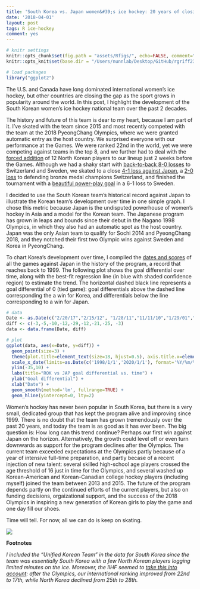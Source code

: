 ```yaml
---
title: 'South Korea vs. Japan women&#39;s ice hockey: 20 years of closing the gap'
date: '2018-04-01'
layout: post
tags: R ice-hockey
comment: yes
---
```


```r
# knitr settings
knitr::opts_chunk$set(fig.path = "assets/Rfigs/", echo=FALSE, comment="> ", fig.align='center')
knitr::opts_knit$set(base.dir = "/Users/nunnlab/Desktop/GitHub/rgriff23.github.io/", base.url = "/")

# load packages 
library("ggplot2")
```

The U.S. and Canada have long dominated international women's ice hockey, but other countries are closing the gap as the sport grows in popularity around the world. In this post, I highlight the development of the South Korean women's ice hockey national team over the past 2 decades. 

The history and future of this team is dear to my heart, because I am part of it. I've skated with the team since 2015 and most recently competed with the team at the 2018 PyeongChang Olympics, where we were granted automatic entry as the host country. We surprised everyone with our performance at the Games. We were ranked 22nd in the world, yet we were competing against teams in the top 8, and we further had to deal with the [forced addition](https://www.olympic.org/news/unified-korean-ice-hockey-team-takes-shape-as-players-meet-for-the-first-time) of 12 North Korean players to our lineup just 2 weeks before the Games. Although we had a shaky start with [back-to-back 8-0 losses](http://www.businessinsider.com/unified-korean-womens-hockey-team-loses-8-0-2018-2) to Switzerland and Sweden, we skated to a close [4-1 loss against Japan](https://www.reuters.com/article/us-olympics-2018-iceh-w-cor-jpn/ice-hockey-japan-win-as-unified-korea-enjoy-special-moment-idUSKCN1FY1BP), a [2-0 loss](http://english.yonhapnews.co.kr/news/2018/02/18/0200000000AEN20180218003400315.html) to defending bronze medal champions Switzerland, and finished the tournament with a [beautiful power-play goal](http://english.yonhapnews.co.kr/news/2018/02/20/0200000000AEN20180220008500315.html) in a 6-1 loss to Sweden. 

I decided to use the South Korean team's historical record against Japan to illustrate the Korean team's development over time in one simple graph. I chose this metric because Japan is the undisputed powerhouse of women's hockey in Asia and a model for the Korean team. The Japanese program has grown in leaps and bounds since their debut in the Nagano 1998 Olympics, in which they also had an automatic spot as the host country. Japan was the only Asian team to qualify for Sochi 2014 and PyeongChang 2018, and they notched their first two Olympic wins against Sweden and Korea in PyeongChang. 

To chart Korea's development over time, I compiled the [dates and scores](https://www.nationalteamsoficehockey.com/wp-content/uploads/2018/01/South-Korea-Women-All-Time-Results.pdf) of all the games against Japan in the history of the program, a record that reaches back to 1999. The following plot shows the goal differential over time, along with the best-fit regression line (in blue with shaded confidence region) to estimate the trend. The horizontal dashed black line represents a goal differential of 0 (tied game): goal differentials above the dashed line corresponding the a win for Korea, and differentials below the line corresponding to a win for Japan.

```r
# data
Date <- as.Date(c("2/20/17","2/15/12", "1/28/11","11/11/10","1/29/01","3/28/06","1/30/03","2/4/99", "2/14/18"), format="%m/%d/%y")
diff <- c(-3,-5,-10,-12,-29,-12,-21,-25, -3)
data <- data.frame(Date, diff)

# plot
ggplot(data, aes(x=Date, y=diff)) +
  geom_point(size=3) +
  theme(plot.title=element_text(size=18, hjust=0.5), axis.title.x=element_text(size=16), axis.title.y=element_text(size=16), axis.text=element_text(size=14)) +
  scale_x_date(limits=as.Date(c('1998/1/1','2020/1/1'), format='%Y/%m/%d')) +
  ylim(-35,10) +
  labs(title="ROK vs JAP goal differential vs. time") +
  ylab("Goal differential") +
  xlab("Date") +
  geom_smooth(method='lm', fullrange=TRUE) +
  geom_hline(yintercept=0, lty=2)
```

Women's hockey has never been popular in South Korea, but there is a very small, dedicated group that has kept the program alive and improving since 1999. There is no doubt that the team has grown tremendously over the past 20 years, and today the team is as good as it has ever been. The big question is: How long can this trend continue? Perhaps our first win against Japan on the horizon. Alternatively, the growth could level off or even turn downwards as support for the program declines after the Olympics. The current team exceeded expectations at the Olympics partly because of a year of intensive full-time preparation, and partly becase of a recent injection of new talent: several skilled high-school age players crossed the age threshold of 16 just in time for the Olympics, and several washed up Korean-American and Korean-Canadian college hockey players (including myself) joined the team between 2013 and 2015. The future of the program depends partly on the continued efforts of the current players, but also on funding decisions, orgaizational support, and the success of the 2018 Olympics in inspiring a new generation of Korean girls to play the game and one day fill our shoes. 

Time will tell. For now, all we can do is keep on skating.

![](https://i.imgur.com/651EVzt.jpg)

**Footnotes**

*I included the "Unified Korean Team" in the data for South Korea since the team was essentially South Korea with a few North Korean players logging limited minutes on the ice. Moreover, the IIHF seemed to [take this into account](http://www.iihf.com/home-of-hockey/championships/world-ranking/womens-world-ranking/2018-ranking-feb/): after the Olympics, our international ranking improved from 22nd to 17th, while North Korea declined from 25th to 28th.*